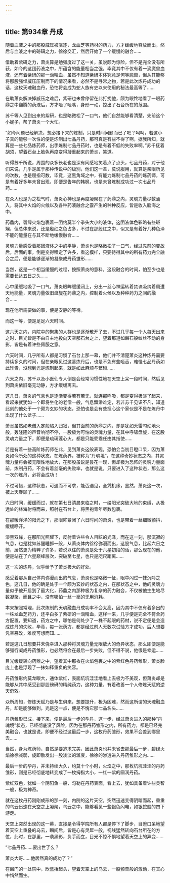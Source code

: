 ```yaml
---
---
---
```

title: 第934章 丹成
---



随着血液之中的那股威压被驱逐，龙血芝等药材的药力，方才缓缓地释放而出，然后与血液之中的磅礴之力，徐徐交汇，然后开始了一个缓慢的融合……

借助着紫研之力，萧炎算是勉强度过了这一关，虽说颇为惊险，但不是完全没有所获，如今的这团药液之中，所蕴含的能量相当之强，毕竟其中不仅有着一滴魔兽血液，还有着紫研的那一滴精血，虽然不知道紫研本体究竟是何等魔兽，但从其能够将那股强悍威压压制而下的情况来看，必然不是寻常之物，若是此次炼丹成功的话，这枚天魂融血丹，恐怕将会成为蛇人族有史以来使用的秘法最高等了……

在助萧炎解决掉威压之难后，紫研也未曾停留在此打扰他，颇为眼馋地看了一眼药鼎之中翻腾的药液后，方才咂了咂嘴，身形一动，掠出了石台所在的范围。

苏千等人见到出来的紫研，也是略微松了一口气，他们自然能够看清楚，先前这个小妮子，帮了萧炎一个大忙。

“如今问题已经解决，想必接下来的炼制，只是时间问题而已了吧？呵呵，若这小子真的能够一次性的便是炼制出七品丹药，那可真是有些不得了啊，据我所知，就算是一些七品炼药师，出手炼制七品丹药时，也是有着不低的失败率啊。”苏千抚着胡须，望着石台上脸色再度变得凝重起来的萧炎，笑道。

听得苏千所说，周围的众多长老也是深有同感地笑着点了点头，七品丹药，对于他们来说，几乎是属于那种传说中的级别，他们这一辈，莫说服用，就算是亲眼所见的次数，也是屈指可数，毕竟，这黑角域之中，有能力炼制七品丹药的炼药师，可是有着好多年未曾出现，即便是告年的韩枫，也是未曾炼制成功过一次七品丹药……

在众人也是为之松气时，萧炎心神也是再度凝聚在了药鼎之内，灵魂力量尽数涌入，将其中火焰的火候以及各种药液融合之霎产生的种种反应，皆是收入脑海之中。

药鼎内，碧绿火焰包裹着一团约莫半个拳头大小的液体，这团液体色彩略有些斑斓，但总体来说，还是殷红之色占多，不过在那殷红之中，似又是有着好几种色泽不能的能量在与其不断地缓慢融合……

灵魂力量感受着那团液体之中的平静，萧炎也是略微松了一口气，经过先前的变故后，后面的事，倒是变得穑定了许多，看这模样，只要待得其中的所有药力完全融合之后，便是能够逐渐的凝聚成丹药雏形……

当然，这是一个相当缓慢的过程，按照萧炎的意料，这段融合的时间，怕至少也是需要长达五日之久……

心中缓缓地吸了一口气，萧炎眼眸缓缓闭上，分出一丝心神运转着焚诀吸纳着周遭天地能量，灵魂力量依旧盘旋在药鼎之内，控制着火候以及种种药力之间的融合……

现在他所需要做的事，便是安静的等待。

而这一等，便是足足六天时间。

这六天之内，内院中的聚集的人群也是逐渐散开了去，不过几乎每一个人每天出来之时，目光皆是不由自主地投向天空那石台之上，望着那道如磐石般纹丝不动的身影，皆是有着许些佩服之意。

六天时间，几乎所有人都是习惯了石台上那一幕，他们并不清楚萧炎这种炼丹需要持续多久的时间，但在亲眼见过这番炼丹后，也是不免有些咂舌，难怪七品丹药如此珍贵，没想到光是炼制起来，就是如此麻烦与繁琐……

六天之内，苏千以及小医仙专人倒是会经常习惯性地在天空上呆一段时间，然后见到萧炎依旧毫无动静，方才缓缓离去。

这几日，萧炎的气息也是逐渐变得若有若无，就连那呼吸，都是变得极淡了起来，看起来就犹如一个即将坐化的老僧一般，气息飘渺难定，若非苏千见识不凡，知道此刻的他处于一个颇为玄妙的状态，恐怕也是会有些担心这个家伙是不是在炼丹中出现了什么岔子……

萧炎虽然如老僧入定般陷入归寂，但其面前的药鼎之内，却是犹如夭雷勾动地火般，轰隆隆的声音响彻不停，一股极为可怕的灵魂力量，在其中呼啸盘旋，在这股灵魂力量之下，即便是琉璃莲心火，都是只能乖乖任由其指使……

若是有着一些高阶炼药师在此，见到萧炎这般表现，恐怕会当初目瞪口呆，因为萧炎如今所处的这种状态，在炼药界，被称为“丹魂境”，在这种奇妙状态之内，其灵魂力量将会被无限性地放大，在那股虽说是昙花一现，但却极为恐怖的灵魂力量面前，炼制丹药，不会有着丝毫的失败率，也就是说，只要进入了这种状态，那么这一次的炼丹，必将会成功！

不过可惜，这种状态，可遇而不可求，能否遇见，全凭机缘，显然，萧炎这一次，被上天眷顾了……

六日时间，缓缓而过，就在第七日清晨来临之时，一缕阳光突破大地的束缚，从极远处的林海射将而来，照射在石台上，将黑袍青年尽数包裹。

在那暖洋洋的阳光之下，那眼眸紧闭了六日时间的萧炎，也是带着一丝细微颤抖，缓缓睁开。

漆黑双眸，在那阳光照耀下，反射着许些令人目眩的光泽，而在这一刻，那沉寂的气息，也是犹如苏醒睡狮一般，从萧炎体内徐徐弥漫而出，这股气息，比起六日之前，居然更为精粹了许多，若说以往的萧炎是处于六星初段的话，那么现在的他，便是站在了六星巅峰层次，突破至七星，也只是咫尺距离……

这一次的炼丹，似乎给予了萧炎极大的好处。

感受着那从自己体内弥漫而出的气息，萧炎也是略微一怔，眼中闪过一抹沉吟之色，这几日，他的确是处于一个颇为玄妙的状态之内，在那状态之中，他的灵魂力量似乎被开启到了最大化，药鼎之内那种极为复杂的药力融合，不仅被他生生地尽数凝聚，而且之中，没有哪怕一丝一毫的无用消耗。

本来按照常理，此次炼制的天魂融血丹成功率不会太高，因为其中不仅有着多出的一株龙血芝药力，还平白多了紫研的一滴精血，这样一来，几乎便是完全不符合药方配置，要知道，药方之中，哪怕是何处少了一株不起眼的药材，说不定便是会造成炼丹的失败，毕竟，每一张药方，都是经过前人无数次试验方才成功，后人想要凭空篡改，难度可想而知……

若是这几日想要并未侥幸进入那种将灵魂力量无限放大的奇异状态，那么即便是能够强行凝成丹药雏形，也必然将会在最后一步失败，但不得不说，他很是幸运……

目光缓缓转向药鼎之中，望着其中那枚在火焰包裹之中的紫红色丹药雏形，萧炎脸庞上也是浮现了一抹如释重负的笑容。

丹药雏形约莫龙眼大，通体紫红，表面坑坑洼洼地看上去极为不美观，但萧炎却是能够从其中感受到那股磅礴的精纯药力，这种力量，有着改善一个人修炼天赋的逆天奇效。

众所周知，修炼天赋乃是与生俱来，想要提升，极为困难，然而这所谓的天魂融血丹，却是能够做到，光是这一点，便是不愧它那七品名头……

丹药雏形已成，接下来，便是最后一步的孕丹，这一步，经过萧炎进入的那种“丹魂境”状态，已经彻底没了风险，因为在那丹药雏形之内，所有药力，都是已经完美融合，也就是说，即便不经过这最后一步，这枚丹药雏形，效果不会差到哪里去……

当然，身为炼药师，自然是要追求完美，因此萧炎也并未省去那最后一步，碧绿火焰徐徐减弱，旋即散发出一股淡淡的滥庋，徐徐的渗透进入丹药雏形之内……

最后一步的孕丹，并未持续大久，约莫十个小时，火焰之中，那枚坑坑洼洼的丹药雏形，则是已经彻底地转变成了一枚拇指大小，一红一紫的圆润丹药。

紫红双色，犹如一个阴阳鱼一般，勾勒在丹药表面，看上去，犹如具备着许些灵智一般，极为神奇。

就在这枚丹药刚刚成形的那一刻，内院的这片天空，突然迅速变得阴暗而起，重重的乌云迅速在天空之上凝聚，乌云之中，能够看见一些银色闪电，如银蛇般的四下游走。

天空上突然出现的这一幕，直接是令得学院所有人都是停下了脚步，目瞪口呆地望着天空上重叠的乌云，瞬间后，皆是心有灵犀一般，视线猛然转向石台所在的方位，此时，在那里，一袭黑影，负手而立，目光不惊不惧地望着天空上的异变……

“七品丹药……要出世了么？

萧炎大哥……他居然真的成功了？”

在磐门的一处院中，欣蓝抬起头，望着天空上的乌云，一股颤栗般的激动，在其心中悄然而生。